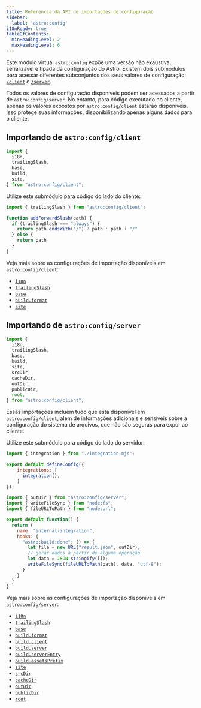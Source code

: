 ```yaml
---
title: Referência da API de importações de configuração
sidebar:
  label: 'astro:config'
i18nReady: true
tableOfContents:
  minHeadingLevel: 2
  maxHeadingLevel: 6
---
```



<p><Since v="5.7.0" /></p>

Este módulo virtual `astro:config` expõe uma versão não exaustiva, serializável e tipada da configuração do Astro. Existem dois submódulos para acessar diferentes subconjuntos dos seus valores de configuração: [`/client`](#importando-de-astroconfigclient) e [`/server`](#importando-de-astroconfigserver).

Todos os valores de configuração disponíveis podem ser acessados a partir de `astro:config/server`. No entanto, para código executado no cliente, apenas os valores expostos por `astro:config/client` estarão disponíveis. Isso protege suas informações, disponibilizando apenas alguns dados para o cliente.

## Importando de `astro:config/client`

```js
import {
  i18n, 
  trailingSlash,
  base,
  build,
  site,
} from "astro:config/client";
```
Utilize este submódulo para código do lado do cliente:

```js title="src/utils.js" ins={1} ins="trailingSlash"
import { trailingSlash } from "astro:config/client";

function addForwardSlash(path) {
  if (trailingSlash === "always") {
    return path.endsWith("/") ? path : path + "/"
  } else {
    return path
  }
}
```

Veja mais sobre as configurações de importação disponíveis em `astro:config/client`:

- [`i18n`](/pt/reference/configuration-reference/#i18n)
- [`trailingSlash`](/pt/reference/configuration-reference/#trailingslash)
- [`base`](/pt/reference/configuration-reference/#base)
- [`build.format`](/pt/reference/configuration-reference/#buildformat)
- [`site`](/pt/reference/configuration-reference/#site)



## Importando de `astro:config/server`

```js
import {
  i18n, 
  trailingSlash,
  base,
  build,
  site,
  srcDir,
  cacheDir,
  outDir,
  publicDir,
  root,
} from "astro:config/client";
```

Essas importações incluem tudo que está disponível em `astro:config/client`, além de informações adicionais e sensíveis sobre a configuração do sistema de arquivos, que não são seguras para expor ao cliente.

Utilize este submódulo para código do lado do servidor:

```js title="astro.config.mjs"
import { integration } from "./integration.mjs";

export default defineConfig({
    integrations: [
      integration(),
    ]
});
```

```js title="integration.mjs" ins={1} ins="outDir"
import { outDir } from "astro:config/server";
import { writeFileSync } from "node:fs";
import { fileURLToPath } from "node:url";

export default function() {
  return {
    name: "internal-integration",
    hooks: {
      "astro:build:done": () => {
        let file = new URL("result.json", outDir);
        // gerar dados a partir de alguma operação
        let data = JSON.stringify([]);
        writeFileSync(fileURLToPath(path), data, "utf-8");
      }
    }
  }
}
```

Veja mais sobre as configurações de importação disponíveis em `astro:config/server`:

- [`i18n`](/pt/reference/configuration-reference/#i18n)
- [`trailingSlash`](/pt/reference/configuration-reference/#trailingslash)
- [`base`](/pt/reference/configuration-reference/#base)
- [`build.format`](/pt/reference/configuration-reference/#buildformat)
- [`build.client`](/pt/reference/configuration-reference/#buildclient)
- [`build.server`](/pt/reference/configuration-reference/#buildserver)
- [`build.serverEntry`](/pt/reference/configuration-reference/#buildserverentry)
- [`build.assetsPrefix`](/pt/reference/configuration-reference/#buildassetsprefix)
- [`site`](/pt/reference/configuration-reference/#site)
- [`srcDir`](/pt/reference/configuration-reference/#srcdir)
- [`cacheDir`](/pt/reference/configuration-reference/#cachedir)
- [`outDir`](/pt/reference/configuration-reference/#outdir)
- [`publicDir`](/pt/reference/configuration-reference/#publicdir)
- [`root`](/pt/reference/configuration-reference/#root)
